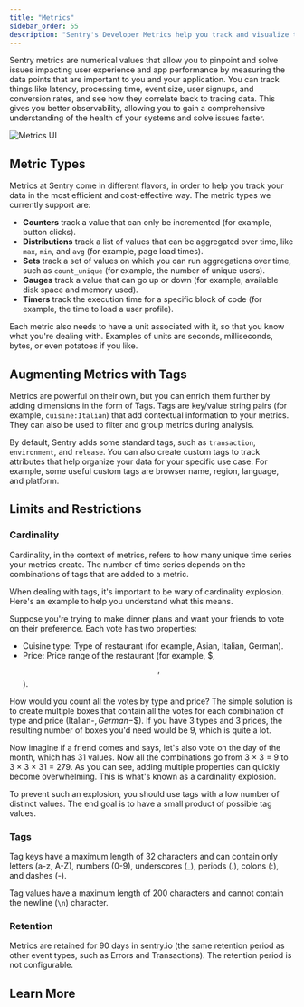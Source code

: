 ```yaml
---
title: "Metrics"
sidebar_order: 55
description: "Sentry's Developer Metrics help you track and visualize the data points you care about over time, making it easier to monitor your application health and identify issues."
---
```


<Include name="feature-stage-beta-metrics.mdx" />

Sentry metrics are numerical values that allow you to pinpoint and solve issues impacting user experience and app performance by measuring the data points that are important to you and your application. You can track things like latency, processing time, event size, user signups, and conversion rates, and see how they correlate back to tracing data. This gives you better observability, allowing you to gain a comprehensive understanding of the health of your systems and solve issues faster.

![Metrics UI](./img/Index.png)

## Metric Types

Metrics at Sentry come in different flavors, in order to help you track your data in the most efficient and cost-effective way. The metric types we currently support are:

- **Counters** track a value that can only be incremented (for example, button clicks).
- **Distributions** track a list of values that can be aggregated over time, like `max`, `min`, and `avg` (for example, page load times).
- **Sets** track a set of values on which you can run aggregations over time, such as `count_unique` (for example, the number of unique users).
- **Gauges** track a value that can go up or down (for example, available disk space and memory used).
- **Timers** track the execution time for a specific block of code (for example, the time to load a user profile).

Each metric also needs to have a unit associated with it, so that you know what you're dealing with. Examples of units are seconds, milliseconds, bytes, or even potatoes if you like.

## Augmenting Metrics with Tags

Metrics are powerful on their own, but you can enrich them further by adding dimensions in the form of Tags. Tags are key/value string pairs (for example, `cuisine:Italian`) that add contextual information to your metrics. They can also be used to filter and group metrics during analysis.

By default, Sentry adds some standard tags, such as `transaction`, `environment`, and `release`. You can also create custom tags to track attributes that help organize your data for your specific use case. For example, some useful custom tags are browser name, region, language, and platform.

## Limits and Restrictions

### Cardinality

Cardinality, in the context of metrics, refers to how many unique time series your metrics create. The number of time series depends on the combinations of tags that are added to a metric.

When dealing with tags, it's important to be wary of cardinality explosion. Here's an example to help you understand what this means.

Suppose you're trying to make dinner plans and want your friends to vote on their preference. Each vote has two properties:

- Cuisine type: Type of restaurant (for example, Asian, Italian, German).
- Price: Price range of the restaurant (for example, $, $$, $$).

How would you count all the votes by type and price? The simple solution is to create multiple boxes that contain all the votes for each combination of type and price (Italian-$, German-$$). If you have 3 types and 3 prices, the resulting number of boxes you'd need would be 9, which is quite a lot.

Now imagine if a friend comes and says, let's also vote on the day of the month, which has 31 values. Now all the combinations go from 3 × 3 = 9 to 3 × 3 × 31 = 279. As you can see, adding multiple properties can quickly become overwhelming. This is what's known as a cardinality explosion.

To prevent such an explosion, you should use tags with a low number of distinct values. The end goal is to have a small product of possible tag values.

### Tags

Tag keys have a maximum length of 32 characters and can contain only letters (a-z, A-Z), numbers (0-9), underscores (\_), periods (.), colons (:), and dashes (-).

Tag values have a maximum length of 200 characters and cannot contain the newline (`\n`) character.

### Retention

Metrics are retained for 90 days in sentry.io (the same retention period as other event types, such as Errors and Transactions). The retention period is not configurable.

## Learn More

<PageGrid />
